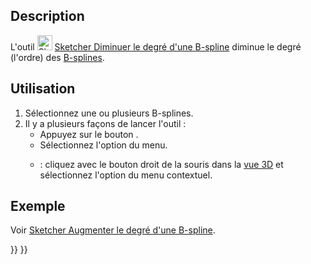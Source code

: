 <languages/>

{{Docnav/fr
|[[Sketcher_BSplineIncreaseDegree/fr|Augmenter degré de B-spline]]
|[[Sketcher_BSplineIncreaseKnotMultiplicity/fr|Augmenter la multiplicité d'un nœud]]
|[[Sketcher_Workbench/fr|Atelier Sketcher]]
|IconL=Sketcher_BSplineIncreaseDegree.svg
|IconR=Sketcher_BSplineIncreaseKnotMultiplicity.svg
|IconC=Workbench_Sketcher.svg
}}

{{GuiCommand/fr
|Name=Sketcher BSplineDecreaseDegree
|Name/fr=Sketcher Diminuer le degré d'une B-spline
|MenuLocation=Esquisse → Outils d'esquisse des B-splines → Diminuer le degré de la B-spline
|Workbenches=[[Sketcher_Workbench/fr|Sketcher]]
|Version=0.19
|SeeAlso=[[Sketcher_BSplineIncreaseDegree/fr|Sketcher Augmenter le degré d'une B-spline]]
}}

==Description==

L'outil [[Image:Sketcher_BSplineDecreaseDegree.svg|24px]] [[Sketcher_BSplineDecreaseDegree/fr|Sketcher Diminuer le degré d'une B-spline]] diminue le degré (l'ordre) des [[B-Splines/fr|B-splines]].

<span id="Usage"></span>
==Utilisation==

# Sélectionnez une ou plusieurs B-splines.
# Il y a plusieurs façons de lancer l'outil :
#* Appuyez sur le bouton {{Button|[[Image:Sketcher_BSplineDecreaseDegree.svg|16px]] [[Sketcher_BSplineDecreaseDegree/fr|Diminuer le degré de la B-spline]]}}.
#* Sélectionnez l'option {{MenuCommand|Esquisse → Outils d'esquisse des B-splines → [[Image:Sketcher_BSplineDecreaseDegree.svg|16px]] Diminuer le degré de la B-spline}} du menu.
#* {{Version/fr|1.0}} : cliquez avec le bouton droit de la souris dans la [[3D_view/fr|vue 3D]] et sélectionnez l'option {{MenuCommand|[[Image:Sketcher_BSplineDecreaseDegree.svg|16px]] Diminuer le degré de la B-spline}} du menu contextuel.

<span id="Example"></span>
==Exemple==

Voir [[Sketcher_BSplineIncreaseDegree/fr#Exemple|Sketcher Augmenter le degré d'une B-spline]].


{{Docnav/fr
|[[Sketcher_BSplineIncreaseDegree/fr|Augmenter degré de B-spline]]
|[[Sketcher_BSplineIncreaseKnotMultiplicity/fr|Augmenter la multiplicité d'un nœud]]
|[[Sketcher_Workbench/fr|Atelier Sketcher]]
|IconL=Sketcher_BSplineIncreaseDegree.svg
|IconR=Sketcher_BSplineIncreaseKnotMultiplicity.svg
|IconC=Workbench_Sketcher.svg
}}

{{Sketcher_Tools_navi{{#translation:}}}}
{{Userdocnavi{{#translation:}}}}